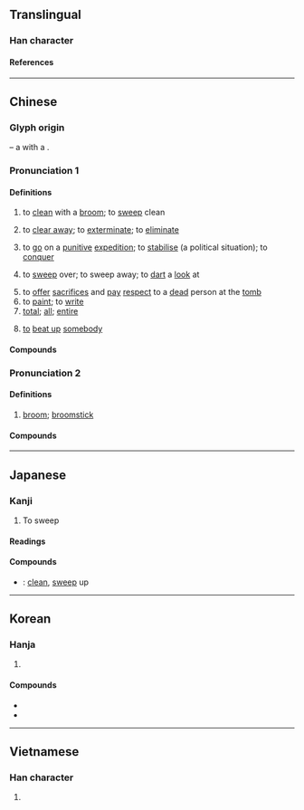 {{also|扫}}
{{character info}}
{{character info|0x2F8BC}}
==Translingual==

===Han character===
{{Han char|rn=64|rad=手|as=08|sn=11|four=57027|canj=QSMB|ids=⿰扌帚}}

====References====
{{Han ref|kx=0436.140|dkj=12237|dj=0785.250|hdz=31908.040|uh=6383}}
{{Han ref|uh=2F8BC}}

----

==Chinese==
{{zh-forms|s=扫}}

===Glyph origin===
{{Han etym}}
{{liushu|ic}} – a {{zh-l|*手|hand}} with a {{zh-l|*帚|broomstick}}.

===Pronunciation 1===
{{zh-pron
|m=sǎo
|ma=Zh-sǎo.oga
|c=sou3
|h=pfs=so;gd=sau4/sau3
|md=sáu/suā
|md_note=sáu - vernacular; suā - literary
|mn=sàu/sò/qz:sò͘
|mn_note=sàu - vernacular; sò/sò͘ - literary
|mn-t=sao3
|w=2sau
|mc=1
|oc=1
|cat=v,a
}}

====Definitions====
{{zh-hanzi}}

# to [[clean]] with a [[broom]]; to [[sweep]] clean
#: {{zh-x|掃地|to sweep the floor}}
# to [[clear away]]; to [[exterminate]]; to [[eliminate]]
# {{lb|zh|historical}} to [[go]] on a [[punitive]] [[expedition]]; to [[stabilise]] (a political situation); to [[conquer]]
# {{lb|zh|of eyes}} to [[sweep]] over; to sweep away; to [[dart]] a [[look]] at
# to [[offer]] [[sacrifices]] and [[pay]] [[respect]] to a [[dead]] person at the [[tomb]]
# to [[paint]]; to [[write]]
# [[total]]; [[all]]; [[entire]]
# {{lb|zh|Hakka}} [[to]] [[beat up]] [[somebody]]

====Compounds====
{{zh-der|五經掃地|一掃|名譽掃地|大掃除|一掃而空|一掃而光|威信掃地|掃地|掃地無餘|掃晴娘|斷層掃描|掃興|掃雷|掃榻|掃眉才子|掃聽|掃地俱盡|掃地滔天|掃街|拖天掃地|掃眉|掃描器|掃平|掃白|掃愁帚|淡掃蛾眉|掃邊|掃灑|掃臉|杜門卻掃|清掃|掃黃|祭掃|汛掃|掃除|掃墓節|掃蕩|掃射|橫掃千軍|拜掃|掃尾|掃墓|打掃|掃穴犁庭|犁庭掃閭|掃除天下|掃田刮地|犁庭掃穴|掃毒|掃描|掃堂|掃堂腿|掃視|橫掃|掃拂|掃門|灑掃|掃數|斯文掃地|掃榻以待|掃街機|掃黑|掃塵|掃地出門|閉關卻掃|筆掃千軍|立掃千言|風驅電掃|綱常掃地|闔門卻掃|閉門卻掃|間條掃描|摒掃:piang-so}}

===Pronunciation 2===
{{zh-pron
|m=sào
|c=sou3,sou2
|h=pfs=so
|mc=2
|oc=2
|cat=n
}}

====Definitions====
{{zh-hanzi}}

# [[broom]]; [[broomstick]]

====Compounds====
{{zh-der|掃把|掃星|掃帚|掃帚星|鐵掃帚|雞毛掃}}

{{zh-cat|Elementary}}

----

==Japanese==
{{ja-kanji forms|k=y}}

===Kanji===
{{ja-kanji|grade=c|rs=手08}}
# To sweep

====Readings====
{{ja-readings
|goon=そう
|kanon=そう
|kun=は-く, はら-う
}}

====Compounds====
* {{ja-r|掃除|そうじ}}: [[clean]], [[sweep]] up

----

==Korean==

===Hanja===
{{ko-hanja|쓸다|쓸|소}}

# {{hanja form of|소|[[sweep]]}}

====Compounds====
* {{ko-l|소탕|[[rooting]] [[out]]; [[wiping]] [[out]]|掃蕩}}
* {{ko-l|청소|[[cleaning]], [[sweeping]]|淸掃}}

----

==Vietnamese==

===Han character===
{{vi-readings|rs=手08|reading=tảo, sẩu, tuể, xuể}}

# {{rfdef|vi|sort=手08}}